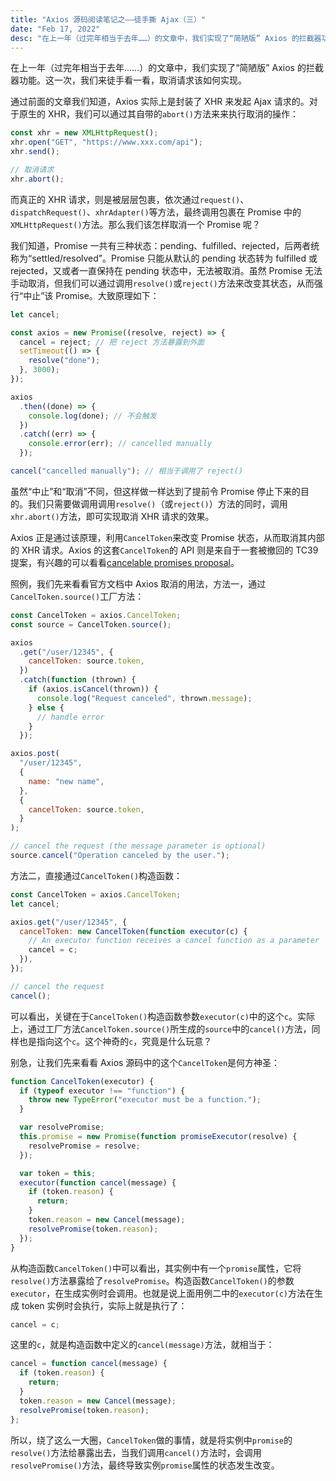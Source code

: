 ```yaml
---
title: "Axios 源码阅读笔记之——徒手撕 Ajax（三）"
date: "Feb 17, 2022"
desc: "在上一年（过完年相当于去年……）的文章中，我们实现了“简陋版” Axios 的拦截器功能。这一次，我们来徒手看一看，取消请求该如何实现。"
---
```


在上一年（过完年相当于去年……）的文章中，我们实现了“简陋版” Axios 的拦截器功能。这一次，我们来徒手看一看，取消请求该如何实现。

通过前面的文章我们知道，Axios 实际上是封装了 XHR 来发起 Ajax 请求的。对于原生的 XHR，我们可以通过其自带的`abort()`方法来来执行取消的操作：

```js
const xhr = new XMLHttpRequest();
xhr.open("GET", "https://www.xxx.com/api");
xhr.send();

// 取消请求
xhr.abort();
```

而真正的 XHR 请求，则是被层层包裹，依次通过`request()`、`dispatchRequest()`、`xhrAdapter()`等方法，最终调用包裹在 Promise 中的`XMLHttpRequest()`方法。那么我们该怎样取消一个 Promise 呢？

我们知道，Promise 一共有三种状态：pending、fulfilled、rejected，后两者统称为“settled/resolved”。Promise 只能从默认的 pending 状态转为 fulfilled 或 rejected，又或者一直保持在 pending 状态中，无法被取消。虽然 Promise 无法手动取消，但我们可以通过调用`resolve()`或`reject()`方法来改变其状态，从而强行“中止”该 Promise。大致原理如下：

```js
let cancel;

const axios = new Promise((resolve, reject) => {
  cancel = reject; // 把 reject 方法暴露到外面
  setTimeout(() => {
    resolve("done");
  }, 3000);
});

axios
  .then((done) => {
    console.log(done); // 不会触发
  })
  .catch((err) => {
    console.error(err); // cancelled manually
  });

cancel("cancelled manually"); // 相当于调用了 reject()
```

虽然“中止”和“取消”不同，但这样做一样达到了提前令 Promise 停止下来的目的。我们只需要做调用调用`resolve()`（或`reject()`）方法的同时，调用`xhr.abort()`方法，即可实现取消 XHR 请求的效果。

Axios 正是通过该原理，利用`CancelToken`来改变 Promise 状态，从而取消其内部的 XHR 请求。Axios 的这套`CancelToken`的 API 则是来自于一套被撤回的 TC39 提案，有兴趣的可以看看[cancelable promises proposal](https://github.com/tc39/proposal-cancelable-promises)。

照例，我们先来看看官方文档中 Axios 取消的用法，方法一，通过`CancelToken.source()`工厂方法：

```js
const CancelToken = axios.CancelToken;
const source = CancelToken.source();

axios
  .get("/user/12345", {
    cancelToken: source.token,
  })
  .catch(function (thrown) {
    if (axios.isCancel(thrown)) {
      console.log("Request canceled", thrown.message);
    } else {
      // handle error
    }
  });

axios.post(
  "/user/12345",
  {
    name: "new name",
  },
  {
    cancelToken: source.token,
  }
);

// cancel the request (the message parameter is optional)
source.cancel("Operation canceled by the user.");
```

方法二，直接通过`CancelToken()`构造函数：

```js
const CancelToken = axios.CancelToken;
let cancel;

axios.get("/user/12345", {
  cancelToken: new CancelToken(function executor(c) {
    // An executor function receives a cancel function as a parameter
    cancel = c;
  }),
});

// cancel the request
cancel();
```

可以看出，关键在于`CancelToken()`构造函数参数`executor(c)`中的这个`c`。实际上，通过工厂方法`CancelToken.source()`所生成的`source`中的`cancel()`方法，同样也是指向这个`c`。这个神奇的`c`，究竟是什么玩意？

别急，让我们先来看看 Axios 源码中的这个`CancelToken`是何方神圣：

```js
function CancelToken(executor) {
  if (typeof executor !== "function") {
    throw new TypeError("executor must be a function.");
  }

  var resolvePromise;
  this.promise = new Promise(function promiseExecutor(resolve) {
    resolvePromise = resolve;
  });

  var token = this;
  executor(function cancel(message) {
    if (token.reason) {
      return;
    }
    token.reason = new Cancel(message);
    resolvePromise(token.reason);
  });
}
```

从构造函数`CancelToken()`中可以看出，其实例中有一个`promise`属性，它将`resolve()`方法暴露给了`resolvePromise`。构造函数`CancelToken()`的参数`executor`，在生成实例时会调用。也就是说上面用例二中的`executor(c)`方法在生成 token 实例时会执行，实际上就是执行了：

```js
cancel = c;
```

这里的`c`，就是构造函数中定义的`cancel(message)`方法，就相当于：

```js
cancel = function cancel(message) {
  if (token.reason) {
    return;
  }
  token.reason = new Cancel(message);
  resolvePromise(token.reason);
};
```

所以，绕了这么一大圈，`CancelToken`做的事情，就是将实例中`promise`的`resolve()`方法给暴露出去，当我们调用`cancel()`方法时，会调用`resolvePromise()`方法，最终导致实例`promise`属性的状态发生改变。
